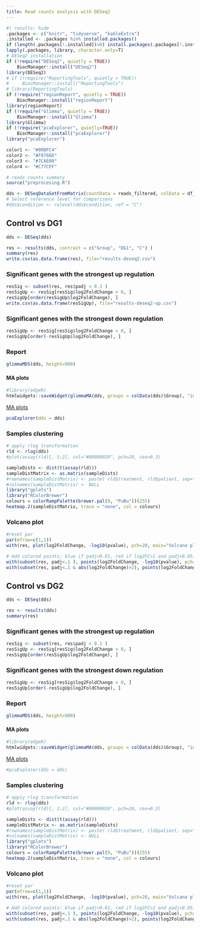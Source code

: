 ```yaml
---
title: Read counts analysis with DESeq2
---
```


```r
#| results: hide
.packages <- c("knitr", "tidyverse", "kableExtra")
.installed <- .packages %in% installed.packages()
if (length(.packages[!.installed])>0) install.packages(.packages[!.installed])
lapply(.packages, library, character.only=T)
# DESeq2 installation
if (!require("DESeq2", quietly = TRUE))
    BiocManager::install("DESeq2")
library(DESeq2)
# if (!require("ReportingTools", quietly = TRUE))
#     BiocManager::install("ReportingTools")
# library(ReportingTools)
if (!require("regionReport", quietly = TRUE))
    BiocManager::install("regionReport")
library(regionReport)
if (!require("Glimma", quietly = TRUE))
    BiocManager::install("Glimma")
library(Glimma)
if (!require("pcaExplorer", quietly=TRUE))
    BiocManager::install("pcaExplorer")
library("pcaExplorer")
```

```r
color1 <- "#00BFC4"
color2 <- "#F8766D"
color3 <- "#7CAE00"
color4 <- "#C77CFF"
```

```r
# reads counts summary
source("preprocesing.R")
```

```r
dds <- DESeqDataSetFromMatrix(countData = reads_filtered, colData = df_groups, design = ~ Group)
# Select reference level for comparisons
#dds$condition <- relevel(dds$condition, ref = "C")
```

## Control vs DG1

```r
dds <- DESeq(dds)
```

```r
res <- results(dds, contrast = c("Group", "DG1", "C") )
summary(res)
write.csv(as.data.frame(res), file="results-deseq2.csv")
```

### Significant genes with the strongest up regulation

```r
resSig <- subset(res, res$padj < 0.1 )
resSigUp <- resSig[resSig$log2FoldChange > 0, ]
resSigUp[order(resSigUp$log2FoldChange), ]
write.csv(as.data.frame(resSigUp), file="results-deseq2-up.csv")
```

### Significant genes with the strongest down regulation

```r
resSigUp <- resSig[resSig$log2FoldChange < 0, ]
resSigUp[order(-resSigUp$log2FoldChange), ]
```

### Report

```r
glimmaMDS(dds, height=900)
```

#### MA plots

```r
#library(edgeR)
htmlwidgets::saveWidget(glimmaMA(dds, groups = colData(dds)$Group), "img/ma-plot-control-dg1.html")
```

[MA plots](img/ma-plot-control-dg1.html)

```r
pcaExplorer(dds = dds)
```

### Samples clustering

```r
# apply rlog transformation
rld <- rlog(dds)
#plot(assay(rld)[, 1:2], col="#00000020", pch=20, cex=0.3)
```

```r
sampleDists <- dist(t(assay(rld)))
sampleDistMatrix <- as.matrix(sampleDists)
#rownames(sampleDistMatrix) <- paste( rld$treatment, rld$patient, sep="-" )
#colnames(sampleDistMatrix) <- NULL   
library("gplots")
library("RColorBrewer")
colours = colorRampPalette(brewer.pal(9, "PuBu"))(255)
heatmap.2(sampleDistMatrix, trace = "none", col = colours)
```

### Volcano plot

```r
#reset par
par(mfrow=c(1,1))
with(res, plot(log2FoldChange, -log10(pvalue), pch=20, main="Volcano plot", xlim=c(-3,3)))

# Add colored points: blue if padj<0.01, red if log2FC>1 and padj<0.05)
with(subset(res, padj<.1 ), points(log2FoldChange, -log10(pvalue), pch=20, col="blue"))
with(subset(res, padj<.1 & abs(log2FoldChange)>2), points(log2FoldChange, -log10(pvalue), pch=20, col="red"))
```


## Control vs DG2

```r
dds <- DESeq(dds)
```

```r
res <- results(dds)
summary(res)
```

### Significant genes with the strongest up regulation

```r
resSig <- subset(res, res$padj < 0.1 )
resSigUp <- resSig[resSig$log2FoldChange > 0, ]
resSigUp[order(resSigUp$log2FoldChange), ]
```

### Significant genes with the strongest down regulation

```r
resSigUp <- resSig[resSig$log2FoldChange < 0, ]
resSigUp[order(-resSigUp$log2FoldChange), ]
```

### Report

```r
glimmaMDS(dds, height=900)
```

#### MA plots

```r
#library(edgeR)
htmlwidgets::saveWidget(glimmaMA(dds, groups = colData(dds)$Group), "img/ma-plot-control-dg2.html")
```

[MA plots](img/ma-plot-control-dg2.html)

```r
#pcaExplorer(dds = dds)
```


### Samples clustering

```r
# apply rlog transformation
rld <- rlog(dds)
#plot(assay(rld)[, 1:2], col="#00000020", pch=20, cex=0.3)
```

```r
sampleDists <- dist(t(assay(rld)))
sampleDistMatrix <- as.matrix(sampleDists)
#rownames(sampleDistMatrix) <- paste( rld$treatment, rld$patient, sep="-" )
#colnames(sampleDistMatrix) <- NULL   
library("gplots")
library("RColorBrewer")
colours = colorRampPalette(brewer.pal(9, "PuBu"))(255)
heatmap.2(sampleDistMatrix, trace = "none", col = colours)
```

### Volcano plot

```r
#reset par
par(mfrow=c(1,1))
with(res, plot(log2FoldChange, -log10(pvalue), pch=20, main="Volcano plot", xlim=c(-3,3)))

# Add colored points: blue if padj<0.01, red if log2FC>1 and padj<0.05)
with(subset(res, padj<.1 ), points(log2FoldChange, -log10(pvalue), pch=20, col="blue"))
with(subset(res, padj<.1 & abs(log2FoldChange)>2), points(log2FoldChange, -log10(pvalue), pch=20, col="red"))
```
